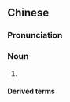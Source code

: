 {{also|绿帽}}
==Chinese==
{{zh-forms|s=绿帽}}

===Pronunciation===
{{zh-pron
|m=lǜmào,er=y
|c=luk6 mou6-2
|cat=n
}}

===Noun===
{{zh-noun}}

# {{zh-synonym|綠帽子|[[green]] [[hat]]; [[infidelity]]}}

====Derived terms====
{{zh-der|戴綠帽}}